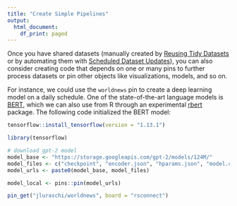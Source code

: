 ```yaml
---
title: "Create Simple Pipelines"
output:
  html_document:
    df_print: paged
---
```


Once you have shared datasets (manually created by [Reusing Tidy Datasets](reuse-tidy-datasets.htm) or by automating them with [Scheduled Dataset Updates](schedule-dataset-updates.html)), you can also consider creating code that depends on one or many pins to further process datasets or pin other objects like visualizations, models, and so on.

For instance, we could use the `worldnews` pin to create a deep learning model on a daily schedule. One of the state-of-the-art language models is [BERT](https://arxiv.org/abs/1810.04805), which we can also use from R through an experimental [rbert](https://github.com/jonathanbratt/RBERT/) package. The following code initialized the BERT model:

```r
tensorflow::install_tensorflow(version = "1.13.1")
```
```r
library(tensorflow)

# download gpt-2 model
model_base <- "https://storage.googleapis.com/gpt-2/models/124M/"
model_files <- c("checkpoint", "encoder.json", "hparams.json", "model.ckpt.data-00000-of-00001", "model.ckpt.index", "model.ckpt.meta", "vocab.bpe")
model_urls <- paste0(model_base, model_files)

model_local <- pins::pin(model_urls)

```


```r
pin_get("jluraschi/worldnews", board = "rsconnect")
```
